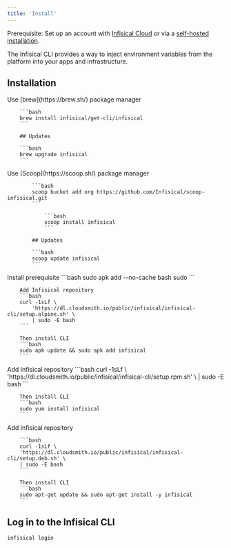 ```yaml
---
title: 'Install'
---
```


Prerequisite: Set up an account with [Infisical Cloud](https://app.infisical.com) or via a [self-hosted installation](/self-hosting/overview).

The Infisical CLI provides a way to inject environment variables from the platform into your apps and infrastructure.

## Installation

<Tabs>
   <Tab title="MacOS">
  	Use [brew](https://brew.sh/) package manager

    	```bash
    	brew install infisical/get-cli/infisical
    	```

    	## Updates

    	```bash
    	brew upgrade infisical
    	```

   </Tab>
   <Tab title="Windows">
      Use [Scoop](https://scoop.sh/) package manager

    		```bash
    		scoop bucket add org https://github.com/Infisical/scoop-infisical.git
    		```

    			```bash
    			scoop install infisical
    			```

    		## Updates

    		```bash
    		scoop update infisical
    		```

   </Tab>
	 <Tab title="Alpine">
	 Install prerequisite
		```bash
		sudo apk add --no-cache bash sudo
		```

    	Add Infisical repository
    	```bash
    	curl -1sLf \
    		'https://dl.cloudsmith.io/public/infisical/infisical-cli/setup.alpine.sh' \
    		| sudo -E bash
    	```

    	Then install CLI
    	```bash
    	sudo apk update && sudo apk add infisical
    	```

   </Tab>
	 <Tab title="RedHat/CentOs/Amazon">
	 Add Infisical repository
		```bash
		curl -1sLf \
		'https://dl.cloudsmith.io/public/infisical/infisical-cli/setup.rpm.sh' \
		| sudo -E bash
		```

    	Then install CLI
    	```bash
    	sudo yum install infisical
    	```

   </Tab>
	 <Tab title="Debian/Ubuntu">
	 	Add Infisical repository 
			
		```bash
		curl -1sLf \
		'https://dl.cloudsmith.io/public/infisical/infisical-cli/setup.deb.sh' \
		| sudo -E bash
		```

    	Then install CLI
    	```bash
    	sudo apt-get update && sudo apt-get install -y infisical
    	```

   </Tab>
</Tabs>

## Log in to the Infisical CLI

```bash
infisical login
```
